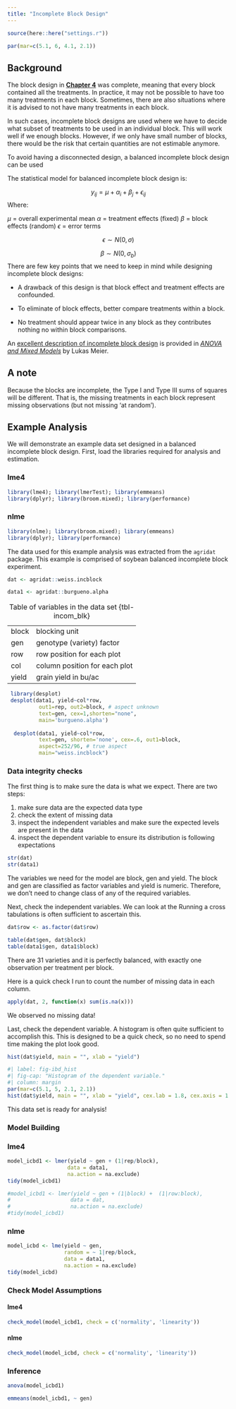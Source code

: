 ```yaml
---
title: "Incomplete Block Design"
---
```


```r
source(here::here("settings.r"))

par(mar=c(5.1, 6, 4.1, 2.1))
```

## Background

The block design in [**Chapter 4**](rcbd.qmd) was complete, meaning that every block contained all the treatments. In practice, it may not be possible to have too many treatments in each block. Sometimes, there are also situations where it is advised to not have many treatments in each block.

In such cases, incomplete block designs are used where we have to decide what subset of treatments to be used in an individual block. This will work well if we enough blocks. However, if we only have small number of blocks, there would be the risk that certain quantities are not estimable anymore.

To avoid having a disconnected design, a balanced incomplete block design can be used

The statistical model for balanced incomplete block design is:

$$y_{ij} = \mu + \alpha_i + \beta_j + \epsilon_{ij}$$ Where:

$\mu$ = overall experimental mean $\alpha$ = treatment effects (fixed) $\beta$ = block effects (random) $\epsilon$ = error terms

$$ \epsilon \sim N(0, \sigma)$$

$$ \beta \sim N(0, \sigma_b)$$ There are few key points that we need to keep in mind while designing incomplete block designs:

-   A drawback of this design is that block effect and treatment effects are confounded.

-   To eliminate of block effects, better compare treatments within a block.

-   No treatment should appear twice in any block as they contributes nothing no within block comparisons.

An [excellent description of incomplete block design](https://people.math.ethz.ch/~meier/teaching/anova/incomplete-block-designs.html) is provided in [*ANOVA and Mixed Models*](https://www.taylorfrancis.com/books/mono/10.1201/9781003146216/anova-mixed-models-lukas-meier) by Lukas Meier. 

::: callout-note
## A note

Because the blocks are incomplete, the Type I and Type III sums of squares will be different. That is, the missing treatments in each block represent missing observations (but not missing ‘at random’).
:::

## Example Analysis
We will demonstrate an example data set designed in a balanced incomplete block design. First, load the libraries required for analysis and estimation.

::: panel-tabset
### lme4

```r
library(lme4); library(lmerTest); library(emmeans)
library(dplyr); library(broom.mixed); library(performance)
```
### nlme
```r
library(nlme); library(broom.mixed); library(emmeans)
library(dplyr); library(performance)
```
:::

The data used for this example analysis was extracted from the `agridat` package. This example is comprised of soybean balanced incomplete block experiment.

```r
dat <- agridat::weiss.incblock

data1 <- agridat::burgueno.alpha
```
|       |                              |
|-------|------------------------------|
| block   | blocking unit             |
| gen   | genotype (variety) factor                |
| row   | row position for each plot        |
| col   | column position for each plot    |
| yield | grain yield in bu/ac         |

: Table of variables in the data set {tbl-incom_blk}

```r
 library(desplot)
 desplot(data1, yield~col*row,
          out1=rep, out2=block, # aspect unknown
          text=gen, cex=1,shorten="none",
          main='burgueno.alpha')
 
  desplot(data1, yield~col*row,
          text=gen, shorten='none', cex=.6, out1=block,
          aspect=252/96, # true aspect
          main="weiss.incblock")
```


### Data integrity checks

The first thing is to make sure the data is what we expect. There are two steps:

1.  make sure data are the expected data type
2.  check the extent of missing data
3.  inspect the independent variables and make sure the expected levels are present in the data
4.  inspect the dependent variable to ensure its distribution is following expectations

```r
str(dat)
str(data1)
```

The variables we need for the model are block, gen  and yield. The block and gen are classified as factor variables and yield is numeric. Therefore, we don't need to change class of any of the required variables.

Next, check the independent variables. We can look at the 
Running a cross tabulations is often sufficient to ascertain this.
```r
dat$row <- as.factor(dat$row)
```

```r
table(dat$gen, dat$block)
table(data1$gen, data1$block)
```

There are 31 varieties and it is perfectly balanced, with exactly one observation per treatment per block.

Here is a quick check I run to count the number of missing data in each column.

```r
apply(dat, 2, function(x) sum(is.na(x)))
```

We observed no missing data!

Last, check the dependent variable. A histogram is often quite sufficient to accomplish this. This is designed to be a quick check, so no need to spend time making the plot look good.

```r
hist(dat$yield, main = "", xlab = "yield")
```

```r
#| label: fig-ibd_hist
#| fig-cap: "Histogram of the dependent variable."
#| column: margin
par(mar=c(5.1, 5, 2.1, 2.1))
hist(dat$yield, main = "", xlab = "yield", cex.lab = 1.8, cex.axis = 1.5)
```
This data set is ready for analysis!

### Model Building

::: panel-tabset
### lme4

```r

model_icbd1 <- lmer(yield ~ gen + (1|rep/block),
                   data = data1, 
                   na.action = na.exclude)
tidy(model_icbd1)
```

```r
#model_icbd1 <- lmer(yield ~ gen + (1|block) +  (1|row:block),
#                   data = dat, 
#                   na.action = na.exclude)
#tidy(model_icbd1)
```
### nlme

```r
model_icbd <- lme(yield ~ gen,
                  random = ~ 1|rep/block,
                  data = data1, 
                  na.action = na.exclude)
tidy(model_icbd)
```
:::

### Check Model Assumptions

::: panel-tabset
#### lme4
```r
check_model(model_icbd1, check = c('normality', 'linearity'))
```

#### nlme
```r
check_model(model_icbd, check = c('normality', 'linearity'))
```
:::


### Inference
```r
anova(model_icbd1)
```

```r
emmeans(model_icbd1, ~ gen)
```

